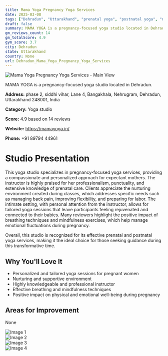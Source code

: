 ```yaml
---
title: Mama Yoga Pregnancy Yoga Services
date: 2025-03-08
tags: ["Dehradun", "Uttarakhand", "prenatal yoga", "postnatal yoga", "nurturing atmosphere", "personalized instruction", "Dehradun"]  
draft: false
summary: MAMA YOGA is a pregnancy-focused yoga studio located in Dehradun.
gm_reviews_count: 14
gm_totalScore: 4.9
gym_score: 3.7
city: Dehradun
state: Uttarakhand
country: None
url: Dehradun_Mama_Yoga_Pregnancy_Yoga_Services
---
```


<div className="aspect-[16/9] relative my-8">
  <img 
    src="https://lh5.googleusercontent.com/p/AF1QipPeJzXn5cxdO15RfSYZB3tlj7o3hKOEEg6tOOOx=w1920-h1080-k-no"
    alt="Mama Yoga Pregnancy Yoga Services - Main View"
    className="object-cover absolute inset-0 w-full h-full rounded-lg"
  />
</div>

MAMA YOGA is a pregnancy-focused yoga studio located in Dehradun.

**Address:** phase 2, siddhi vihar, Lane 4, Bangakhala, Nehrugram, Dehradun, Uttarakhand 248001, India

**Category:** Yoga studio

**Score:** 4.9 based on 14 reviews

**Website:** https://mamayoga.in/

**Phone:** +91 89794 44961

# Studio Presentation

This yoga studio specializes in pregnancy-focused yoga services, providing a compassionate and personalized approach for expectant mothers. The instructor is highly praised for her professionalism, punctuality, and extensive knowledge of prenatal care. Clients appreciate the nurturing environment created during classes, which addresses specific needs such as managing back pain, improving flexibility, and preparing for labor. The intimate setting, with personal attention from the instructor, allows for tailored yoga sessions that leave participants feeling rejuvenated and connected to their babies. Many reviewers highlight the positive impact of breathing techniques and mindfulness exercises, which help manage emotional fluctuations during pregnancy.

Overall, this studio is recognized for its effective prenatal and postnatal yoga services, making it the ideal choice for those seeking guidance during this transformative time.

## Why You'll Love It

- Personalized and tailored yoga sessions for pregnant women
- Nurturing and supportive environment
- Highly knowledgeable and professional instructor
- Effective breathing and mindfulness techniques
- Positive impact on physical and emotional well-being during pregnancy

## Areas for Improvement

None

<div className="grid grid-cols-1 xl:grid-cols-2 gap-4 my-8">
<div className="aspect-[4/3] relative"><img src="https://lh5.googleusercontent.com/p/AF1QipMo8j-WUZZl0LyUMKRL-0qtQUiTi_7-RpsACg0K=w1920-h1080-k-no" alt="Image 1" className="object-cover absolute inset-0 w-full h-full rounded-lg" /></div>
<div className="aspect-[4/3] relative"><img src="https://lh5.googleusercontent.com/p/AF1QipO8iGNS8BGUKIOTbokmE3CQzRNqJoN25Csxh5mv=w1920-h1080-k-no" alt="Image 2" className="object-cover absolute inset-0 w-full h-full rounded-lg" /></div>
<div className="aspect-[4/3] relative"><img src="https://lh5.googleusercontent.com/p/AF1QipMO7XKo_6YgQzOqwVGag9JrZIR-BcpQuk_etA0C=w1920-h1080-k-no" alt="Image 3" className="object-cover absolute inset-0 w-full h-full rounded-lg" /></div>
<div className="aspect-[4/3] relative"><img src="https://lh5.googleusercontent.com/p/AF1QipNsfQQcvJc98iV8y3ko8fsIxKLEM5mXbquyS_3Q=w1920-h1080-k-no" alt="Image 4" className="object-cover absolute inset-0 w-full h-full rounded-lg" /></div>
</div>